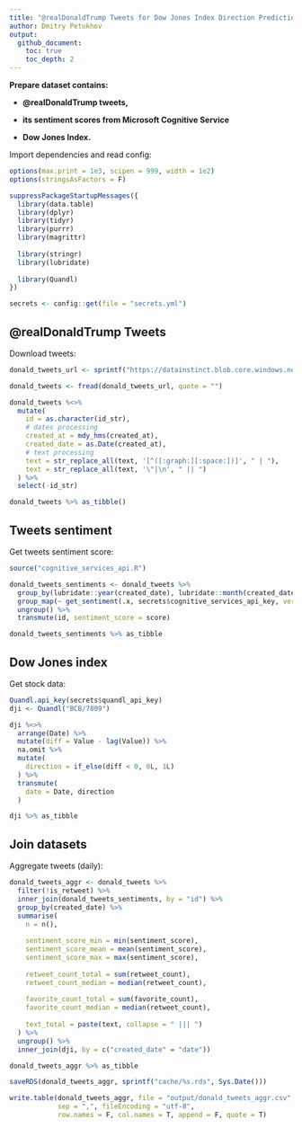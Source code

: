 ```yaml
---
title: "@realDonaldTrump Tweets for Dow Jones Index Direction Prediction"
author: Dmitry Petukhov
output:
  github_document:
    toc: true
    toc_depth: 2
---
```



__Prepare dataset contains:__

* __@realDonaldTrump tweets,__

* __its sentiment scores from Microsoft Cognitive Service__

* __Dow Jones Index.__


Import dependencies and read config:
```r
options(max.print = 1e3, scipen = 999, width = 1e2)
options(stringsAsFactors = F)
```

```r
suppressPackageStartupMessages({
  library(data.table)
  library(dplyr)
  library(tidyr)
  library(purrr)
  library(magrittr)
  
  library(stringr)
  library(lubridate)
  
  library(Quandl)
})

```

```r
secrets <- config::get(file = "secrets.yml")
```


## @realDonaldTrump Tweets

Download tweets:
```r
donald_tweets_url <- sprintf("https://datainstinct.blob.core.windows.net/twitter/realdonaldtrump.csv?%s", secrets$azure_storage_key)

donald_tweets <- fread(donald_tweets_url, quote = "")

donald_tweets %<>% 
  mutate(
    id = as.character(id_str),
    # dates processing
    created_at = mdy_hms(created_at),
    created_date = as.Date(created_at),
    # text processing
    text = str_replace_all(text, '[^([:graph:][:space:])]', " | "),
    text = str_replace_all(text, '\"|\n', " || ")
  ) %>% 
  select(-id_str)

donald_tweets %>% as_tibble()
```


## Tweets sentiment 

Get tweets sentiment score:  
```r
source("cognitive_services_api.R")

donald_tweets_sentiments <- donald_tweets %>%
  group_by(lubridate::year(created_date), lubridate::month(created_date)) %>% 
  group_map(~ get_sentiment(.x, secrets$cognitive_services_api_key, verbose = T)) %>%
  ungroup() %>% 
  transmute(id, sentiment_score = score)

donald_tweets_sentiments %>% as_tibble
```


## Dow Jones index

Get stock data:

```r
Quandl.api_key(secrets$quandl_api_key)
dji <- Quandl("BCB/7809")

dji %<>% 
  arrange(Date) %>% 
  mutate(diff = Value - lag(Value)) %>% 
  na.omit %>% 
  mutate(
    direction = if_else(diff < 0, 0L, 1L)
  ) %>% 
  transmute(
    date = Date, direction
  )

dji %>% as_tibble
```


## Join datasets

Aggregate tweets (daily):

```r
donald_tweets_aggr <- donald_tweets %>% 
  filter(!is_retweet) %>% 
  inner_join(donald_tweets_sentiments, by = "id") %>% 
  group_by(created_date) %>% 
  summarise(
    n = n(),
    
    sentiment_score_min = min(sentiment_score),
    sentiment_score_mean = mean(sentiment_score),
    sentiment_score_max = max(sentiment_score),
    
    retweet_count_total = sum(retweet_count),
    retweet_count_median = median(retweet_count),
    
    favorite_count_total = sum(favorite_count),
    favorite_count_median = median(retweet_count),
    
    text_total = paste(text, collapse = " ||| ")
  ) %>% 
  ungroup() %>% 
  inner_join(dji, by = c("created_date" = "date"))

donald_tweets_aggr %>% as_tibble
```


```r
saveRDS(donald_tweets_aggr, sprintf("cache/%s.rds", Sys.Date()))

write.table(donald_tweets_aggr, file = "output/donald_tweets_aggr.csv",
            sep = ",", fileEncoding = "utf-8",
            row.names = F, col.names = T, append = F, quote = T)
```

